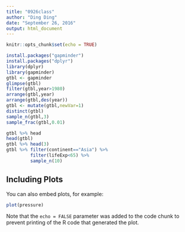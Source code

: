 ```yaml
---
title: "0926class"
author: "Ding Ding"
date: "September 26, 2016"
output: html_document
---
```


```r
knitr::opts_chunk$set(echo = TRUE)
```



```r
install.packages("gapminder")
install.packages("dplyr")
library(dplyr)
library(gapminder)
gtbl <- gapminder
glimpse(gtbl)
filter(gtbl,year>1980)
arrange(gtbl,year)
arrange(gtbl,des(year))
gtbl <- mutate(gtbl,newVar=1)
distinct(gtbl)
sample_n(gtbl,3)
sample_frac(gtbl,0.01)
```


```r
gtbl %>% head
head(gtbl)
gtbl %>% head(3)
gtbl %>% filter(continent=="Asia") %>%
         filter(lifeExp<65) %>% 
         sample_n(10)
```

## Including Plots

You can also embed plots, for example:

```r
plot(pressure)
```

Note that the `echo = FALSE` parameter was added to the code chunk to prevent printing of the R code that generated the plot.
